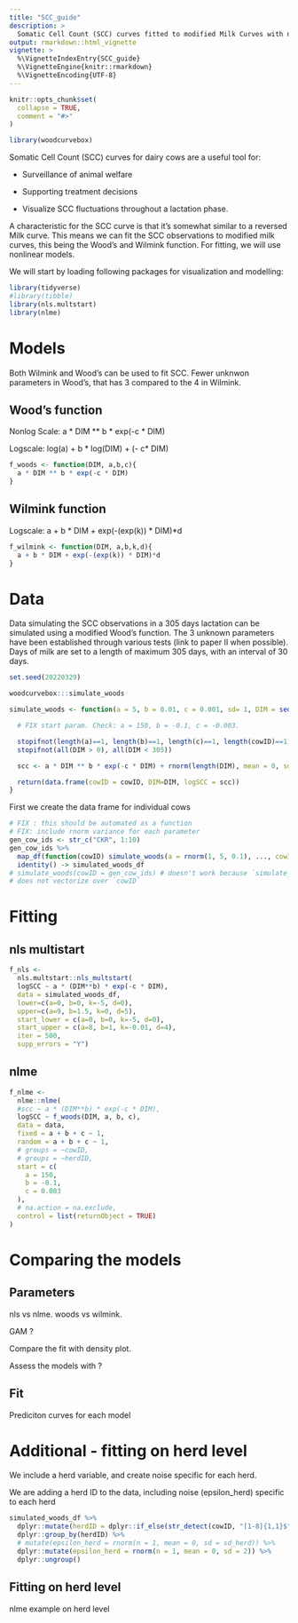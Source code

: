 ```yaml
---
title: "SCC_guide"
description: >
  Somatic Cell Count (SCC) curves fitted to modified Milk Curves with nonlinear models.
output: rmarkdown::html_vignette
vignette: >
  %\VignetteIndexEntry{SCC_guide}
  %\VignetteEngine{knitr::rmarkdown}
  %\VignetteEncoding{UTF-8}
---
```


```r
knitr::opts_chunk$set(
  collapse = TRUE,
  comment = "#>"
)
```

```r
library(woodcurvebox)
```

Somatic Cell Count (SCC) curves for dairy cows are a useful tool for:

  * Surveillance of animal welfare
  
  * Supporting treatment decisions
  
  * Visualize SCC fluctuations throughout a lactation phase.
  
  
A characteristic for the SCC curve is that it's somewhat similar to a reversed Milk curve.
This means we can fit the SCC observations to modified milk curves, this being the Wood's and Wilmink function.
For fitting, we will use nonlinear models.

We will start by loading following packages for visualization and modelling: 

```r
library(tidyverse)
#library(tibble)
library(nls.multstart)
library(nlme)
```


# Models
Both Wilmink and Wood's can be used to fit SCC.
Fewer unknwon parameters in Wood's, that has 3 compared to the 4 in Wilmink.

## Wood's function

Nonlog Scale:
a * DIM ** b * exp(-c * DIM)

Logscale:
log(a) + b * log(DIM) + (- c* DIM)

```r
f_woods <- function(DIM, a,b,c){
  a * DIM ** b * exp(-c * DIM)
}

```

## Wilmink function

Logscale:
a + b * DIM + exp(-(exp(k)) * DIM)*d

 
```r
f_wilmink <- function(DIM, a,b,k,d){
  a + b * DIM + exp(-(exp(k)) * DIM)*d
}

```

# Data

Data simulating the SCC observations in a 305 days lactation can be simulated using a modified Wood's function.
The 3 unknown parameters have been established through various tests (link to paper II when possible).
Days of milk are set to a length of maximum 305 days, with an interval of 30 days.

```r
set.seed(20220329)

woodcurvebox:::simulate_woods

simulate_woods <- function(a = 5, b = 0.01, c = 0.001, sd= 1, DIM = seq(30,300,by=30), cowID = "CKR_1"){

  # FIX start param. Check: a = 150, b = -0.1, c = -0.003.

  stopifnot(length(a)==1, length(b)==1, length(c)==1, length(cowID)==1)
  stopifnot(all(DIM > 0), all(DIM < 305))

  scc <- a * DIM ** b * exp(-c * DIM) + rnorm(length(DIM), mean = 0, sd = sd)

  return(data.frame(cowID = cowID, DIM=DIM, logSCC = scc))
}

```


First we create the data frame for individual cows

```r
# FIX : this should be automated as a function
# FIX: include rnorm variance for each parameter
gen_cow_ids <- str_c("CKR", 1:10)
gen_cow_ids %>%
  map_df(function(cowID) simulate_woods(a = rnorm(1, 5, 0.1), ..., cowID = cowID)) %>%
  identity() -> simulated_woods_df
# simulate_woods(cowID = gen_cow_ids) # doesn't work because `simulate_woods`
# does not vectorize over `cowID`

```




# Fitting

## nls multistart

```r
f_nls <- 
  nls.multstart::nls_multstart(
  logSCC ~ a * (DIM**b) * exp(-c * DIM),
  data = simulated_woods_df,
  lower=c(a=0, b=0, k=-5, d=0), 
  upper=c(a=9, b=1.5, k=0, d=5),
  start_lower = c(a=0, b=0, k=-5, d=0),
  start_upper = c(a=8, b=1, k=-0.01, d=4),
  iter = 500,
  supp_errors = "Y")

```


## nlme 

```r
f_nlme <-
  nlme::nlme(
  #scc ~ a * (DIM**b) * exp(-c * DIM),
  logSCC ~ f_woods(DIM, a, b, c),
  data = data,
  fixed = a + b + c ~ 1,
  random = a + b + c ~ 1,
  # groups = ~cowID,
  # groups = ~herdID,
  start = c(
    a = 150,
    b = -0.1,
    c = 0.003
  ),
  # na.action = na.exclude,
  control = list(returnObject = TRUE)
)
```

# Comparing the models

## Parameters

nls vs nlme.
woods vs wilmink.

GAM ?

Compare the fit with density plot.

Assess the models with ?




## Fit

Prediciton curves for each model



# Additional - fitting on herd level

We include a herd variable, and create noise specific for each herd.

We are adding a herd ID to the data, including noise (epsilon_herd) specific to each herd

```r
simulated_woods_df %>%
  dplyr::mutate(herdID = dplyr::if_else(str_detect(cowID, "[1-8]{1,1}$"), "A", "B")) %>%
  dplyr::group_by(herdID) %>%
  # mutate(epsilon_herd = rnorm(n = 1, mean = 0, sd = sd_herd)) %>%
  dplyr::mutate(epsilon_herd = rnorm(n = 1, mean = 0, sd = 2)) %>%
  dplyr::ungroup()

```

## Fitting on herd level

nlme example on herd level
